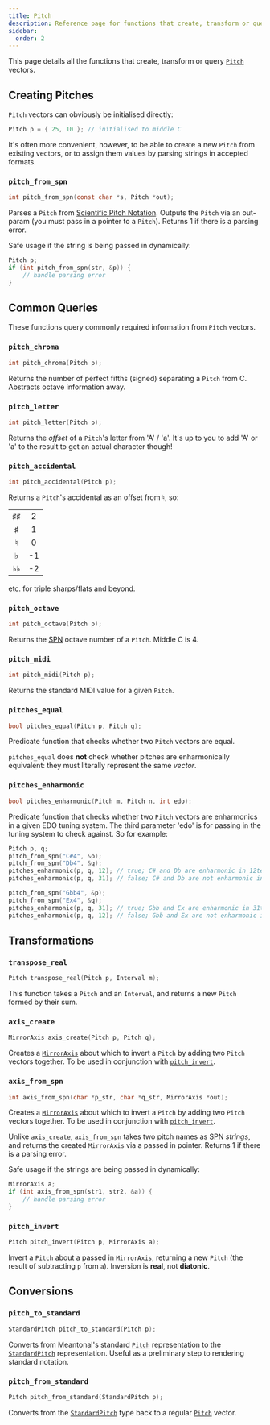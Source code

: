 ```yaml
---
title: Pitch
description: Reference page for functions that create, transform or query Pitch vectors.
sidebar:
  order: 2
---
```



This page details all the functions that create, transform or query [`Pitch`](/c/types/#pitch) vectors.

## Creating Pitches

`Pitch` vectors can obviously be initialised directly:

```c
Pitch p = { 25, 10 }; // initialised to middle C
```

It's often more convenient, however, to be able to create a new `Pitch` from existing vectors, or to assign them values by parsing strings in accepted formats.

### `pitch_from_spn`

```c
int pitch_from_spn(const char *s, Pitch *out);
```

Parses a `Pitch` from [Scientific Pitch Notation](https://en.wikipedia.org/wiki/Scientific_pitch_notation). Outputs the `Pitch` via an out-param (you must pass in a pointer to a `Pitch`). Returns 1 if there is a parsing error.

Safe usage if the string is being passed in dynamically:

```c
Pitch p;
if (int pitch_from_spn(str, &p)) {
    // handle parsing error
}
```

## Common Queries

These functions query commonly required information from `Pitch` vectors.

### `pitch_chroma`

```c
int pitch_chroma(Pitch p);
```

Returns the number of perfect fifths (signed) separating a `Pitch` from C. Abstracts octave information away.

### `pitch_letter`

```c
int pitch_letter(Pitch p);
```

Returns the _offset_ of a `Pitch`'s letter from 'A' / 'a'. It's up to you to add 'A' or 'a' to the result to get an actual character though!

### `pitch_accidental`

```c
int pitch_accidental(Pitch p);
```

Returns a `Pitch`'s accidental as an offset from $\natural$, so:

|                |     |
| :------------: | :-: |
| $\sharp\sharp$ |  2  |
|    $\sharp$    |  1  |
|   $\natural$   |  0  |
|    $\flat$     | -1  |
|  $\flat\flat$  | -2  |

etc. for triple sharps/flats and beyond.

### `pitch_octave`

```c
int pitch_octave(Pitch p);
```

Returns the [SPN](https://en.wikipedia.org/wiki/Scientific_pitch_notation) octave number of a `Pitch`. Middle C is 4.

### `pitch_midi`

```c
int pitch_midi(Pitch p);
```

Returns the standard MIDI value for a given `Pitch`.

### `pitches_equal`

```c
bool pitches_equal(Pitch p, Pitch q);
```

Predicate function that checks whether two `Pitch` vectors are equal.

<Aside type="caution">

`pitches_equal` does **not** check whether pitches are enharmonically equivalent: they must literally represent the same *vector*.

</Aside>

### `pitches_enharmonic`

```c
bool pitches_enharmonic(Pitch m, Pitch n, int edo);
```

Predicate function that checks whether two `Pitch` vectors are enharmonics in a given EDO tuning system. The third parameter 'edo' is for passing in the tuning system to check against. So for example:

```c
Pitch p, q;
pitch_from_spn("C#4", &p);
pitch_from_spn("Db4", &q);
pitches_enharmonic(p, q, 12); // true; C# and Db are enharmonic in 12tet
pitches_enharmonic(p, q, 31); // false; C# and Db are not enharmonic in 31tet

pitch_from_spn("Gbb4", &p);
pitch_from_spn("Ex4", &q);
pitches_enharmonic(p, q, 31); // true; Gbb and Ex are enharmonic in 31tet
pitches_enharmonic(p, q, 12); // false; Gbb and Ex are not enharmonic in 12tet
```

## Transformations

### `transpose_real`

```c
Pitch transpose_real(Pitch p, Interval m);
```

This function takes a `Pitch` and an `Interval`, and returns a new `Pitch` formed by their sum.

### `axis_create`

```c
MirrorAxis axis_create(Pitch p, Pitch q);
```

Creates a [`MirrorAxis`](/c/types/#mirroraxis) about which to invert a `Pitch` by adding two `Pitch` vectors together. To be used in conjunction with [`pitch_invert`](/c/pitch/#pitch_invert).

### `axis_from_spn`

```c
int axis_from_spn(char *p_str, char *q_str, MirrorAxis *out);
```

Creates a [`MirrorAxis`](/c/types/#mirroraxis) about which to invert a `Pitch` by adding two `Pitch` vectors together. To be used in conjunction with [`pitch_invert`](/c/pitch/#pitch_invert).

Unlike [`axis_create`](/c/pitch/#axis_create), `axis_from_spn` takes two pitch names as [SPN](https://en.wikipedia.org/wiki/Scientific_pitch_notation) *strings*, and returns the created `MirrorAxis` via a passed in pointer. Returns 1 if there is a parsing error.

Safe usage if the strings are being passed in dynamically:

```c
MirrorAxis a;
if (int axis_from_spn(str1, str2, &a)) {
    // handle parsing error
}

```
### `pitch_invert`

```c
Pitch pitch_invert(Pitch p, MirrorAxis a);
```

Invert a `Pitch` about a passed in `MirrorAxis`, returning a new `Pitch` (the result of subtracting `p` from `a`). Inversion is **real**, not **diatonic**.

## Conversions

### `pitch_to_standard`

```c
StandardPitch pitch_to_standard(Pitch p);
```

Converts from Meantonal's standard [`Pitch`](/c/types/#pitch) representation to the [`StandardPitch`](/c/types/#standardpitch) representation. Useful as a preliminary step to rendering standard notation.

### `pitch_from_standard`

```c
Pitch pitch_from_standard(StandardPitch p);
```

Converts from the [`StandardPitch`](/c/types/#standardpitch) type back to a regular [`Pitch`](/c/types/#pitch) vector.
